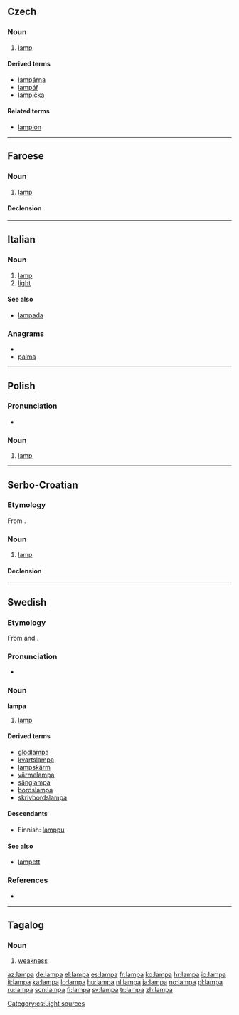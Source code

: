 {{also|lámpa}}
==Czech==

===Noun===
{{cs-noun|g=f}}

# [[lamp]]

====Derived terms====
* [[lampárna]]
* [[lampář]]
* [[lampička]]

====Related terms====
* [[lampión]]

[[Category:cs:Light sources]]

----

==Faroese==

===Noun===
{{infl|fo|noun|g=f}}

# [[lamp]]

====Declension====
{{fo-decl-noun-f1|lamp}}

----

==Italian==

===Noun===
{{it-noun|lamp|f|a|e}}

# [[lamp]]
# [[light]]

====See also====
* [[lampada]]

===Anagrams===
* {{alphagram|aalmp}}
* [[palma#Italian|palma]]

----

==Polish==

===Pronunciation===
* {{audio|Pl-lampa.ogg|Audio}}

===Noun===
{{infl|pl|noun|g=f}}

# [[lamp]]

----

==Serbo-Croatian==

===Etymology===
From {{etyl|de|sh}} {{term|Lampe|lang=de}}.

===Noun===
{{sh-noun|g=f|head=lȃmpa|r|лампа|ла̑мпа}}

# [[lamp]]

====Declension====
{{sh-decl-noun
|lampa|lampe
|lampe|lȃmpā / lȃmpī
|lampi|lampama
|lampu|lampe
|lampo|lampe
|lampi|lampama
|lampom|lampama
}}

----

==Swedish==

===Etymology===
From {{etyl|de|sv}} and {{etyl|fr|sv}}.

===Pronunciation===
* {{audio|Sv-en lampa.ogg|Audio}}

===Noun===
{{sv-noun-reg-or|1=lamp}}
'''lampa''' {{c}}

# [[lamp]]

====Derived terms====
* [[glödlampa]]
* [[kvartslampa]]
* [[lampskärm]]
* [[värmelampa]]
* [[sänglampa]]
* [[bordslampa]]
* [[skrivbordslampa]]

====Descendants====
* Finnish: [[lamppu]]

====See also====
* [[lampett]]

===References===
* {{R:Hakkinen 2005}}

----

==Tagalog==

===Noun===
{{infl|tl|noun}}

# [[weakness]]

[[az:lampa]]
[[de:lampa]]
[[el:lampa]]
[[es:lampa]]
[[fr:lampa]]
[[ko:lampa]]
[[hr:lampa]]
[[io:lampa]]
[[it:lampa]]
[[ka:lampa]]
[[lo:lampa]]
[[hu:lampa]]
[[nl:lampa]]
[[ja:lampa]]
[[no:lampa]]
[[pl:lampa]]
[[ru:lampa]]
[[scn:lampa]]
[[fi:lampa]]
[[sv:lampa]]
[[tr:lampa]]
[[zh:lampa]]
